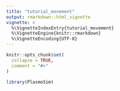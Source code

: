 ```yaml
---
title: "tutorial_movement"
output: rmarkdown::html_vignette
vignette: >
  %\VignetteIndexEntry{tutorial_movement}
  %\VignetteEngine{knitr::rmarkdown}
  %\VignetteEncoding{UTF-8}
---
```


```r
knitr::opts_chunk$set(
  collapse = TRUE,
  comment = "#>"
)
```

```r
library(PlasmoSim)
```
